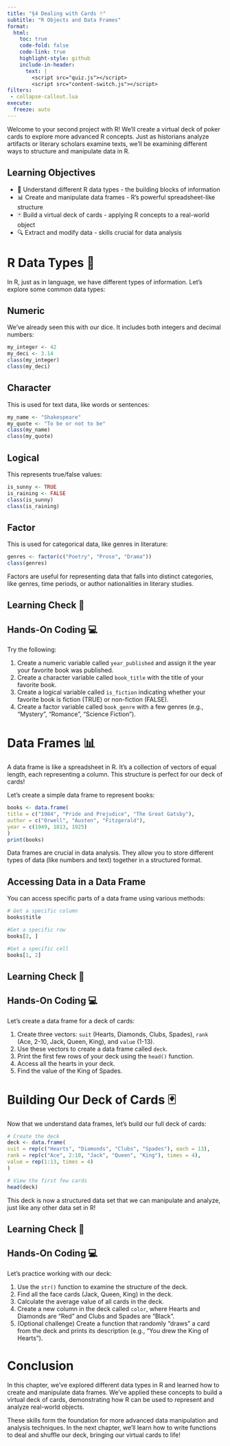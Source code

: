 ```yaml
---
title: "§4 Dealing with Cards 🃏"
subtitle: "R Objects and Data Frames"
format:
  html:
    toc: true
    code-fold: false
    code-link: true
    highlight-style: github
    include-in-header:
      text: |
        <script src="quiz.js"></script>
        <script src="content-switch.js"></script>
filters: 
 - collapse-callout.lua
execute:
  freeze: auto
---
```


Welcome to your second project with R! We'll create a virtual deck of poker cards to explore more advanced R concepts. Just as historians analyze artifacts or literary scholars examine texts, we'll be examining different ways to structure and manipulate data in R.

::: {.callout-tip}
## Learning Objectives
- 🧱 Understand different R data types - the building blocks of information
- 📊 Create and manipulate data frames - R's powerful spreadsheet-like structure
- 🃏 Build a virtual deck of cards - applying R concepts to a real-world object
- 🔍 Extract and modify data - skills crucial for data analysis
:::

# R Data Types 🧱

In R, just as in language, we have different types of information. Let's explore some common data types:

## Numeric
We've already seen this with our dice. It includes both integers and decimal numbers:

```r
my_integer <- 42
my_deci <- 3.14
class(my_integer)
class(my_deci)
```

## Character
This is used for text data, like words or sentences:

```r
my_name <- "Shakespeare"
my_quote <- "To be or not to be"
class(my_name)
class(my_quote)
```


## Logical
This represents true/false values:

```r
is_sunny <- TRUE
is_raining <- FALSE
class(is_sunny)
class(is_raining)
```


## Factor
This is used for categorical data, like genres in literature:

```r
genres <- factor(c("Poetry", "Prose", "Drama"))
class(genres)
```


::: {.callout-note}
Factors are useful for representing data that falls into distinct categories, like genres, time periods, or author nationalities in literary studies.
:::

## Learning Check 🏁 

<div id="quiz1"></div>

<script>
createQuiz({
  questions: [
    {
      text: "Which data type would you use to store a person's age?",
      options: [
        "Character",
        "Numeric",
        "Logical",
        "Factor"
      ]
    },
    {
      text: "What data type is best for storing the title of a book?",
      options: [
        "Numeric",
        "Character",
        "Logical",
        "Factor"
      ]
    },
    {
      text: "Which data type would you use to represent whether a book is fiction or non-fiction?",
      options: [
        "Numeric",
        "Character",
        "Logical",
        "Factor"
      ]
    }
  ],
  answers: [1, 1, 3]
}, "quiz1");
</script>

## Hands-On Coding 💻

Try the following:

1. Create a numeric variable called `year_published` and assign it the year your favorite book was published.
2. Create a character variable called `book_title` with the title of your favorite book.
3. Create a logical variable called `is_fiction` indicating whether your favorite book is fiction (TRUE) or non-fiction (FALSE).
4. Create a factor variable called `book_genre` with a few genres (e.g., "Mystery", "Romance", "Science Fiction").

<div id="hidden-content1" style="display: none;">


```r
# Year published
year_published <- 1960
# Book title
book_title <- "To Kill a Mockingbird"
# Fiction or non-fiction
is_fiction <- TRUE
# Book genre
book_genre <- factor(c("Mystery", "Romance", "Science Fiction"))
```

</div>

<script>
createToggleSection('button1', 'hidden-content1');
</script>

# Data Frames 📊

A data frame is like a spreadsheet in R. It's a collection of vectors of equal length, each representing a column. This structure is perfect for our deck of cards!

Let's create a simple data frame to represent books:


```r
books <- data.frame(
title = c("1984", "Pride and Prejudice", "The Great Gatsby"),
author = c("Orwell", "Austen", "Fitzgerald"),
year = c(1949, 1813, 1925)
)
print(books)
```


::: {.callout-tip}
Data frames are crucial in data analysis. They allow you to store different types of data (like numbers and text) together in a structured format.
:::

## Accessing Data in a Data Frame

You can access specific parts of a data frame using various methods:

```r
# Get a specific column
books$title

#Get a specific row
books[2, ]

#Get a specific cell
books[1, 2]
```


## Learning Check 🏁

<div id="quiz2"></div>

<script>
createQuiz({
  questions: [
    {
      text: "What is a data frame in R?",
      options: [
        "A type of graph",
        "A collection of vectors of equal length",
        "A single column of data",
        "A programming function"
      ]
    },
    {
      text: "How would you access the 'author' column in a data frame called 'books'?",
      options: [
        "books[author]",
        "books$author",
        "author(books)",
        "books.author"
      ]
    },
    {
      text: "What does books[2, ] return?",
      options: [
        "The second column of the 'books' data frame",
        "The second row of the 'books' data frame",
        "The second cell of the 'books' data frame",
        "An error"
      ]
    }
  ],
  answers: [1, 1, 1]
}, "quiz2");
</script>

## Hands-On Coding 💻

Let's create a data frame for a deck of cards:

1. Create three vectors: `suit` (Hearts, Diamonds, Clubs, Spades), `rank` (Ace, 2-10, Jack, Queen, King), and `value` (1-13).
2. Use these vectors to create a data frame called `deck`.
3. Print the first few rows of your deck using the `head()` function.
4. Access all the hearts in your deck.
5. Find the value of the King of Spades.

<div id="hidden-content2" style="display: none;">


```r
# Create vectors
suit <- rep(c("Hearts", "Diamonds", "Clubs", "Spades"), each = 13)
rank <- rep(c("Ace", 2:10, "Jack", "Queen", "King"), times = 4)
value <- rep(1:13, times = 4)

# Create data frame
deck <- data.frame(suit, rank, value)

# Print first few rows
head(deck)

# Access all hearts
hearts <- deck[deck$suit == "Hearts", ]

# Find value of King of Spades
king_of_spades <- deck[deck$suit == "Spades" & deck$rank == "King", "value"]
print(king_of_spades)
```

</div>

<script>
createToggleSection('button2', 'hidden-content2');
</script>

# Building Our Deck of Cards 🃏

Now that we understand data frames, let's build our full deck of cards:

```r
# Create the deck
deck <- data.frame(
suit = rep(c("Hearts", "Diamonds", "Clubs", "Spades"), each = 13),
rank = rep(c("Ace", 2:10, "Jack", "Queen", "King"), times = 4),
value = rep(1:13, times = 4)
)

# View the first few cards
head(deck)
```



This deck is now a structured data set that we can manipulate and analyze, just like any other data set in R!

## Learning Check 🏁

<div id="quiz3"></div>

<script>
createQuiz({
  questions: [
    {
      text: "How many rows does our deck data frame have?",
      options: [
        "13",
        "4",
        "52",
        "26"
      ]
    },
    {
      text: "What function would you use to see the structure of the deck?",
      options: [
        "structure(deck)",
        "str(deck)",
        "summary(deck)",
        "view(deck)"
      ]
    },
    {
      text: "How would you access all the Aces in the deck?",
      options: [
        "deck[deck$value == 1, ]",
        "deck$Ace",
        "deck[1, ]",
        "deck[deck$rank == 'Ace', ]"
      ]
    }
  ],
  answers: [2, 1, 3]
}, "quiz3");
</script>

## Hands-On Coding 💻

Let's practice working with our deck:

1. Use the `str()` function to examine the structure of the deck.
2. Find all the face cards (Jack, Queen, King) in the deck.
3. Calculate the average value of all cards in the deck.
4. Create a new column in the deck called `color`, where Hearts and Diamonds are "Red" and Clubs and Spades are "Black".
5. (Optional challenge) Create a function that randomly "draws" a card from the deck and prints its description (e.g., "You drew the King of Hearts").

<div id="hidden-content3" style="display: none;">


```r
# Examine structure
str(deck)

# Find face cards
face_cards <- deck[deck$rank %in% c("Jack", "Queen", "King"), ]

# Calculate average value
average_value <- mean(deck$value)

# Add color column
deck$color <- ifelse(deck$suit %in% c("Hearts", "Diamonds"), "Red", "Black")

# (Optional) Draw a card function
draw_card <- function() {
card <- deck[sample(nrow(deck), 1), ]
print(paste("You drew the", card$rank, "of", card$suit))
}
draw_card()
```

</div>

<script>
createToggleSection('button3', 'hidden-content3');
</script>

# Conclusion

In this chapter, we've explored different data types in R and learned how to create and manipulate data frames. We've applied these concepts to build a virtual deck of cards, demonstrating how R can be used to represent and analyze real-world objects.

These skills form the foundation for more advanced data manipulation and analysis techniques. In the next chapter, we'll learn how to write functions to deal and shuffle our deck, bringing our virtual cards to life!

